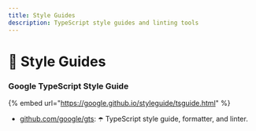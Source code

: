 ```yaml
---
title: Style Guides
description: TypeScript style guides and linting tools
---
```


# 🦮 Style Guides

### Google TypeScript Style Guide

{% embed url="https://google.github.io/styleguide/tsguide.html" %}

* &#x20;[github.com/google/gts](https://github.com/google/gts): ☂️ TypeScript style guide, formatter, and linter.
